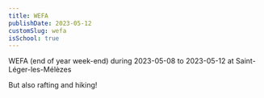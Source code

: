 ```yaml
---
title: WEFA
publishDate: 2023-05-12
customSlug: wefa
isSchool: true
---
```


WEFA (end of year week-end) during 2023-05-08 to 2023-05-12 at Saint-Léger-les-Mélèzes

But also rafting and hiking!

